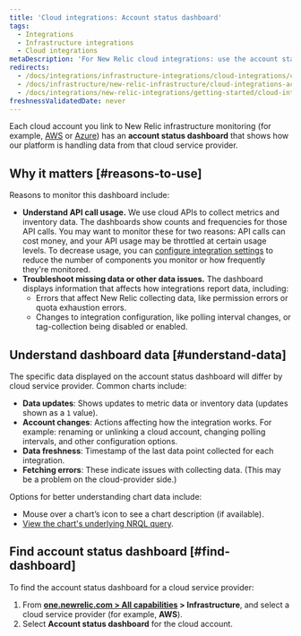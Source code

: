 ```yaml
---
title: 'Cloud integrations: Account status dashboard'
tags:
  - Integrations
  - Infrastructure integrations
  - Cloud integrations
metaDescription: 'For New Relic cloud integrations: use the account status dashboard to understand how your cloud service is using APIs and transmitting data.'
redirects:
  - /docs/integrations/infrastructure-integrations/cloud-integrations/cloud-integrations-account-status-dashboard
  - /docs/infrastructure/new-relic-infrastructure/cloud-integrations-account-status-dashboard
  - /docs/integrations/new-relic-integrations/getting-started/cloud-integrations-account-status-dashboard
freshnessValidatedDate: never
---
```


Each cloud account you link to New Relic infrastructure monitoring (for example, [AWS](/docs/integrations/amazon-integrations/get-started/connect-aws-infrastructure) or [Azure](/docs/integrations/microsoft-azure-integrations/getting-started/introduction-azure-monitoring-integrations)) has an <DNT>**account status dashboard**</DNT> that shows how our platform is handling data from that cloud service provider.

## Why it matters [#reasons-to-use]

Reasons to monitor this dashboard include:

* <DNT>**Understand API call usage.**</DNT> We use cloud APIs to collect metrics and inventory data. The dashboards show counts and frequencies for those API calls. You may want to monitor these for two reasons: API calls can cost money, and your API usage may be throttled at certain usage levels. To decrease usage, you can [configure integration settings](/docs/integrations/new-relic-integrations/getting-started/configure-polling-frequency-data-collection-cloud-integrations) to reduce the number of components you monitor or how frequently they're monitored.
* <DNT>**Troubleshoot missing data or other data issues.**</DNT> The dashboard displays information that affects how integrations report data, including:
  * Errors that affect New Relic collecting data, like permission errors or quota exhaustion errors.
  * Changes to integration configuration, like polling interval changes, or tag-collection being disabled or enabled.

## Understand dashboard data [#understand-data]

The specific data displayed on the account status dashboard will differ by cloud service provider. Common charts include:

* <DNT>**Data updates**</DNT>: Shows updates to metric data or inventory data (updates shown as a `1` value).
* <DNT>**Account changes**</DNT>: Actions affecting how the integration works. For example: renaming or unlinking a cloud account, changing polling intervals, and other configuration options.
* <DNT>**Data freshness**</DNT>: Timestamp of the last data point collected for each integration.
* <DNT>**Fetching errors**</DNT>: These indicate issues with collecting data. (This may be a problem on the cloud-provider side.)

Options for better understanding chart data include:

* Mouse over a chart’s <Icon name="fe-help-circle"/>
  icon to see a chart description (if available).
* [View the chart's underlying NRQL query](/docs/new-relic-solutions/new-relic-one/introduction-new-relic-platform).

## Find account status dashboard [#find-dashboard]

To find the account status dashboard for a cloud service provider:

1. From <DNT>**[one.newrelic.com > All capabilities](https://one.newrelic.com/all-capabilities) > Infrastructure**</DNT>, and select a cloud service provider (for example, <DNT>**AWS**</DNT>).
2. Select <DNT>**Account status dashboard**</DNT> for the cloud account.
